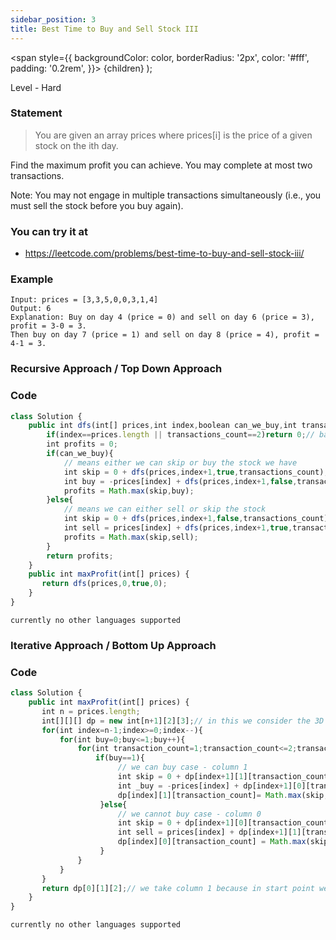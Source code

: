 ```yaml
---
sidebar_position: 3
title: Best Time to Buy and Sell Stock III
---
```



  <span
    style={{
      backgroundColor: color,
      borderRadius: '2px',
      color: '#fff',
      padding: '0.2rem',
    }}>
    {children}
  </span>
);

Level - <Highlight color="#cc0000">Hard</Highlight>

### Statement

> You are given an array prices where prices[i] is the price of a given stock on the ith day.

Find the maximum profit you can achieve. You may complete at most two transactions.

Note: You may not engage in multiple transactions simultaneously (i.e., you must sell the stock before you buy again).

### You can try it at

- https://leetcode.com/problems/best-time-to-buy-and-sell-stock-iii/

### Example

```
Input: prices = [3,3,5,0,0,3,1,4]
Output: 6
Explanation: Buy on day 4 (price = 0) and sell on day 6 (price = 3), profit = 3-0 = 3.
Then buy on day 7 (price = 1) and sell on day 8 (price = 4), profit = 4-1 = 3.

```
### Recursive Approach / Top Down Approach

### Code 

<Tabs>
<TabItem value="java" label="Java">

```js
class Solution {
    public int dfs(int[] prices,int index,boolean can_we_buy,int transactions_count){
        if(index==prices.length || transactions_count==2)return 0;// base case when outof bound then no profit
        int profits = 0;
        if(can_we_buy){
            // means either we can skip or buy the stock we have
            int skip = 0 + dfs(prices,index+1,true,transactions_count);// we decide to skip hence we still can buy
            int buy = -prices[index] + dfs(prices,index+1,false,transactions_count);// we decide to buy
            profits = Math.max(skip,buy);
        }else{
            // means we can either sell or skip the stock
            int skip = 0 + dfs(prices,index+1,false,transactions_count);// means we will not sell, we will hold 
            int sell = prices[index] + dfs(prices,index+1,true,transactions_count+1);// we have sold the stock
            profits = Math.max(skip,sell);
        }
        return profits;
    }
    public int maxProfit(int[] prices) {
       return dfs(prices,0,true,0); 
    }
}

```

</TabItem>

<TabItem value="other" label="Other">

```
currently no other languages supported
```

</TabItem>

</Tabs>


### Iterative Approach / Bottom Up Approach

### Code 

<Tabs>
<TabItem value="java" label="Java">

```js
class Solution {
    public int maxProfit(int[] prices) {
       int n = prices.length;
       int[][][] dp = new int[n+1][2][3];// in this we consider the 3D dp 3rd dimension cover the transaction count case
       for(int index=n-1;index>=0;index--){
           for(int buy=0;buy<=1;buy++){
               for(int transaction_count=1;transaction_count<=2;transaction_count++){
                   if(buy==1){
                        // we can buy case - column 1
                        int skip = 0 + dp[index+1][1][transaction_count];
                        int _buy = -prices[index] + dp[index+1][0][transaction_count];
                        dp[index][1][transaction_count]= Math.max(skip,_buy);
                    }else{
                        // we cannot buy case - column 0
                        int skip = 0 + dp[index+1][0][transaction_count];
                        int sell = prices[index] + dp[index+1][1][transaction_count-1];
                        dp[index][0][transaction_count] = Math.max(skip,sell);
                    }
               }
           }
       }
       return dp[0][1][2];// we take column 1 because in start point we_can_buy
    }
}

```

</TabItem>

<TabItem value="other" label="Other">

```
currently no other languages supported
```

</TabItem>

</Tabs>
